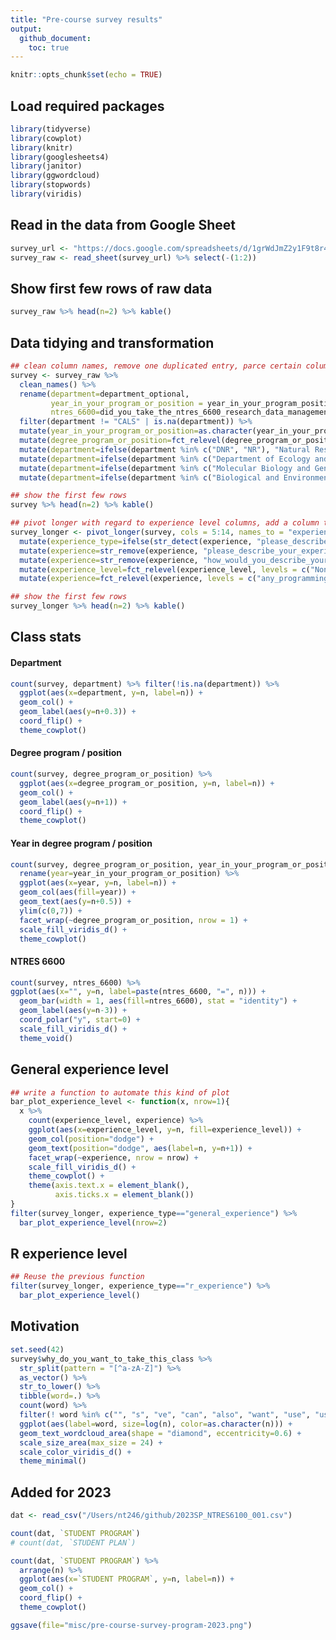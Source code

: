 ```yaml
---
title: "Pre-course survey results"
output: 
  github_document: 
    toc: true
---
```


```r
knitr::opts_chunk$set(echo = TRUE)
```

## Load required packages

```r
library(tidyverse)
library(cowplot)
library(knitr)
library(googlesheets4)
library(janitor)
library(ggwordcloud)
library(stopwords)
library(viridis)
```

## Read in the data from Google Sheet

```r
survey_url <- "https://docs.google.com/spreadsheets/d/1grWdJmZ2y1F9t8r4W_jtxcKVXu59JO9yeT5fmKMpY8k/edit#gid=1474005795"
survey_raw <- read_sheet(survey_url) %>% select(-(1:2))
```

## Show first few rows of raw data

```r
survey_raw %>% head(n=2) %>% kable()
```

## Data tidying and transformation

```r
## clean column names, remove one duplicated entry, parce certain columns, factor relevel the degree program column, and clean the department column
survey <- survey_raw %>% 
  clean_names() %>%
  rename(department=department_optional, 
         year_in_your_program_or_position = year_in_your_program_position, 
         ntres_6600=did_you_take_the_ntres_6600_research_data_management_seminar_this_winter) %>%
  filter(department != "CALS" | is.na(department)) %>%
  mutate(year_in_your_program_or_position=as.character(year_in_your_program_or_position)) %>%
  mutate(degree_program_or_position=fct_relevel(degree_program_or_position, levels = c("Bachelor", "Master", "PhD", "Postdoc", "Faculty"))) %>%
  mutate(department=ifelse(department %in% c("DNR", "NR"), "Natural Resources", department)) %>%
  mutate(department=ifelse(department %in% c("Department of Ecology and Evolutionary Biology"), "EEB", department)) %>%
  mutate(department=ifelse(department %in% c("Molecular Biology and Genetics", "Molecular biology and genetics (MBG)"), "MBG", department)) %>%
  mutate(department=ifelse(department %in% c("Biological and Environmental Engineering"), "BEE", department))

## show the first few rows
survey %>% head(n=2) %>% kable()

## pivot longer with regard to experience level columns, add a column to differentiate general vs. r experience, shorten some strings, and factor relevel the experience level column
survey_longer <- pivot_longer(survey, cols = 5:14, names_to = "experience",  values_to = "experience_level") %>%
  mutate(experience_type=ifelse(str_detect(experience, "please_describe_your_experience_level_with_"), "general_experience", "r_experience")) %>%
  mutate(experience=str_remove(experience, "please_describe_your_experience_level_with_")) %>%
  mutate(experience=str_remove(experience, "how_would_you_describe_your_experience_level_with_performing_the_following_tasks_in_r_")) %>%
  mutate(experience_level=fct_relevel(experience_level, levels = c("None", "Novice", "Intermediate", "Advanced"))) %>%
  mutate(experience=fct_relevel(experience, levels = c("any_programming_language", "r", "r_studio", "tidyverse_packages_in_r", "r_markdown", "git_and_git_hub", "data_wrangling", "data_visualization", "data_analysis", "programming")))

## show the first few rows
survey_longer %>% head(n=2) %>% kable()
```

## Class stats

#### Department

```r
count(survey, department) %>% filter(!is.na(department)) %>% 
  ggplot(aes(x=department, y=n, label=n)) +
  geom_col() +
  geom_label(aes(y=n+0.3)) +
  coord_flip() +
  theme_cowplot()
```

#### Degree program / position

```r
count(survey, degree_program_or_position) %>%
  ggplot(aes(x=degree_program_or_position, y=n, label=n)) +
  geom_col() +
  geom_label(aes(y=n+1)) +
  coord_flip() +
  theme_cowplot()
```

#### Year in degree program / position

```r
count(survey, degree_program_or_position, year_in_your_program_or_position) %>%
  rename(year=year_in_your_program_or_position) %>%
  ggplot(aes(x=year, y=n, label=n)) +
  geom_col(aes(fill=year)) +
  geom_text(aes(y=n+0.5)) +
  ylim(c(0,7)) +
  facet_wrap(~degree_program_or_position, nrow = 1) +
  scale_fill_viridis_d() +
  theme_cowplot()
```

#### NTRES 6600

```r
count(survey, ntres_6600) %>%
ggplot(aes(x="", y=n, label=paste(ntres_6600, "=", n))) +
  geom_bar(width = 1, aes(fill=ntres_6600), stat = "identity") +
  geom_label(aes(y=n-3)) +
  coord_polar("y", start=0) +
  scale_fill_viridis_d() +
  theme_void()
```

## General experience level

```r
## write a function to automate this kind of plot
bar_plot_experience_level <- function(x, nrow=1){
  x %>%
    count(experience_level, experience) %>%
    ggplot(aes(x=experience_level, y=n, fill=experience_level)) +
    geom_col(position="dodge") +
    geom_text(position="dodge", aes(label=n, y=n+1)) +
    facet_wrap(~experience, nrow = nrow) +
    scale_fill_viridis_d() +
    theme_cowplot() +
    theme(axis.text.x = element_blank(),
          axis.ticks.x = element_blank())
}
filter(survey_longer, experience_type=="general_experience") %>%
  bar_plot_experience_level(nrow=2)
```

## R experience level

```r
## Reuse the previous function
filter(survey_longer, experience_type=="r_experience") %>%
  bar_plot_experience_level()
```

## Motivation

```r
set.seed(42)
survey$why_do_you_want_to_take_this_class %>%
  str_split(pattern = "[^a-zA-Z]") %>%
  as_vector() %>%
  str_to_lower() %>%
  tibble(word=.) %>%
  count(word) %>%
  filter(! word %in% c("", "s", "ve", "can", "also", "want", "use", "used", "know", "even", "like", "get", "using", "around", stopwords(language = "english")), n>1) %>%
  ggplot(aes(label=word, size=log(n), color=as.character(n))) +
  geom_text_wordcloud_area(shape = "diamond", eccentricity=0.6) +
  scale_size_area(max_size = 24) +
  scale_color_viridis_d() +
  theme_minimal()
```



## Added for 2023

```r
dat <- read_csv("/Users/nt246/github/2023SP_NTRES6100_001.csv")

count(dat, `STUDENT PROGRAM`)
# count(dat, `STUDENT PLAN`)

count(dat, `STUDENT PROGRAM`) %>% 
  arrange(n) %>% 
  ggplot(aes(x=`STUDENT PROGRAM`, y=n, label=n)) +
  geom_col() +
  coord_flip() +
  theme_cowplot()

ggsave(file="misc/pre-course-survey-program-2023.png")

```

